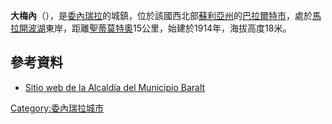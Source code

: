 '''大梅內'''（{{lang-es|Mene Grande}}），是[[委內瑞拉|委內瑞拉]]的城鎮，位於該國西北部[[蘇利亞州|蘇利亞州]]的[[巴拉爾特市|巴拉爾特市]]，處於[[馬拉開波湖|馬拉開波湖]]東岸，距離[[聖蒂莫特奧|聖蒂莫特奧]]15公里，始建於1914年，海拔高度18米。

==參考資料==
* [https://web.archive.org/web/20111229201351/http://alcaldiadebaralt-zulia.gob.ve/portal/ Sitio web de la Alcaldía del Municipio Baralt]

{{Venezuela-geo-stub}}
[[Category:委內瑞拉城市|Category:委內瑞拉城市]]